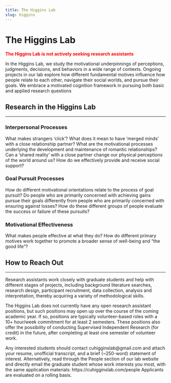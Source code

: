 ```yaml
---
title: The Higgins Lab
slug: higgins
---
```


# The Higgins Lab

<span style="color:red">
**The Higgins Lab is not actively seeking research assistants**
</span>

In the Higgins Lab, we study the motivational underpinnings of perceptions, judgments, decisions, and behaviors in a wide range of contexts. Ongoing projects in our lab explore how different fundamental motives influence how people relate to each other, navigate their social worlds, and pursue their goals. We embrace a motivated cognition framework in pursuing both basic and applied research questions

## Research in the Higgins Lab

***

### Interpersonal Processes

What makes strangers ‘click’? What does it mean to have ‘merged minds’ with a close relationship partner? What are the motivational processes underlying the development and maintenance of romantic relationships? Can a ‘shared reality’ with a close partner change our physical perceptions of the world around us? How do we effectively provide and receive social support?

### Goal Pursuit Processes

How do different motivational orientations relate to the process of goal pursuit? Do people who are primarily concerned with achieving gains pursue their goals differently from people who are primarily concerned with ensuring against losses? How do these different groups of people evaluate the success or failure of these pursuits?

### Motivational Effectiveness

What makes people effective at what they do? How do different primary motives work together to promote a broader sense of well-being and “the good life”?

## How to Reach Out

***

Research assistants work closely with graduate students and help with different stages of projects, including background literature searches, research design, participant recruitment, data collection, analysis and interpretation, thereby acquiring a variety of methodological skills.
  
The Higgins Lab does not currently have any open research assistant positions, but such positions may open up over the course of the coming academic year. If so, positions are typically volunteer-based roles with a 10+ hour/week commitment for at least 2 semesters. These positions also offer the possibility of conducting Supervised Independent Research (for credit) in the future, after completing at least one semester of volunteer work.

Any interested students should contact cuhigginslab@gmail.com and attach your resume, unofficial transcript, and a brief (~250-word) statement of interest. Alternatively, read through the People section of our lab website and directly email the graduate student whose work interests you most, with the same application materials: https://cuhigginslab.com/people 
Applicants are evaluated on a rolling basis.

